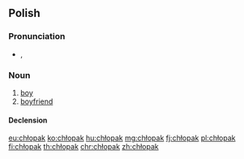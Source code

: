 ==Polish==

===Pronunciation===
* {{IPA|[ˈxwɔpak]|lang=pl}}, {{audio|pl-chłopak.ogg|audio}}

===Noun===
{{pl-noun|m|dim=chłopiec}}

# [[boy]]
# [[boyfriend]]

====Declension====
{{pl-decl-noun-masc-pers|chłopa|k|[[chłopacy]]/[[chłopaki]]}}

[[eu:chłopak]]
[[ko:chłopak]]
[[hu:chłopak]]
[[mg:chłopak]]
[[fj:chłopak]]
[[pl:chłopak]]
[[fi:chłopak]]
[[th:chłopak]]
[[chr:chłopak]]
[[zh:chłopak]]